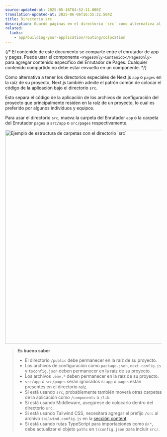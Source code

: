 ```yaml
---
source-updated-at: 2025-05-16T04:52:11.000Z
translation-updated-at: 2025-06-06T16:55:32.504Z
title: Directorio src
description: Guarde páginas en el directorio `src` como alternativa al directorio raíz `pages`.
related:
  links:
    - app/building-your-application/routing/colocation
---
```


{/* El contenido de este documento se comparte entre el enrutador de app y pages. Puede usar el componente `<PagesOnly>Contenido</PagesOnly>` para agregar contenido específico del Enrutador de Pages. Cualquier contenido compartido no debe estar envuelto en un componente. */}

Como alternativa a tener los directorios especiales de Next.js `app` o `pages` en la raíz de su proyecto, Next.js también admite el patrón común de colocar el código de la aplicación bajo el directorio `src`.

Esto separa el código de la aplicación de los archivos de configuración del proyecto que principalmente residen en la raíz de un proyecto, lo cual es preferido por algunos individuos y equipos.

Para usar el directorio `src`, mueva la carpeta del Enrutador `app` o la carpeta del Enrutador `pages` a `src/app` o `src/pages` respectivamente.

<Image
  alt="Ejemplo de estructura de carpetas con el directorio `src`"
  srcLight="/docs/light/project-organization-src-directory.png"
  srcDark="/docs/dark/project-organization-src-directory.png"
  width="1600"
  height="687"
/>

> **Es bueno saber**
>
> - El directorio `/public` debe permanecer en la raíz de su proyecto.
> - Los archivos de configuración como `package.json`, `next.config.js` y `tsconfig.json` deben permanecer en la raíz de su proyecto.
> - Los archivos `.env.*` deben permanecer en la raíz de su proyecto.
> - `src/app` o `src/pages` serán ignorados si `app` o `pages` están presentes en el directorio raíz.
> - Si está usando `src`, probablemente también moverá otras carpetas de la aplicación como `/components` o `/lib`.
> - Si está usando Middleware, asegúrese de colocarlo dentro del directorio `src`.
> - Si está usando Tailwind CSS, necesitará agregar el prefijo `/src` al archivo `tailwind.config.js` en la [sección content](https://tailwindcss.com/docs/content-configuration).
> - Si está usando rutas TypeScript para importaciones como `@/*`, debe actualizar el objeto `paths` en `tsconfig.json` para incluir `src/`.